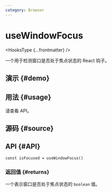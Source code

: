 ```yaml
---
category: Browser
---
```


# useWindowFocus


<HooksType {...frontmatter} />

一个用于检测窗口是否处于焦点状态的 React 钩子。

## 演示 \{#demo}


<App />

## 用法 \{#usage}

请查看 API。

## 源码 \{#source}


<Source />

## API \{#API}

```tsx
const isFocused = useWindowFocus()
```

### 返回值 \{#returns}

一个表示窗口是否处于焦点状态的 `boolean` 值。
